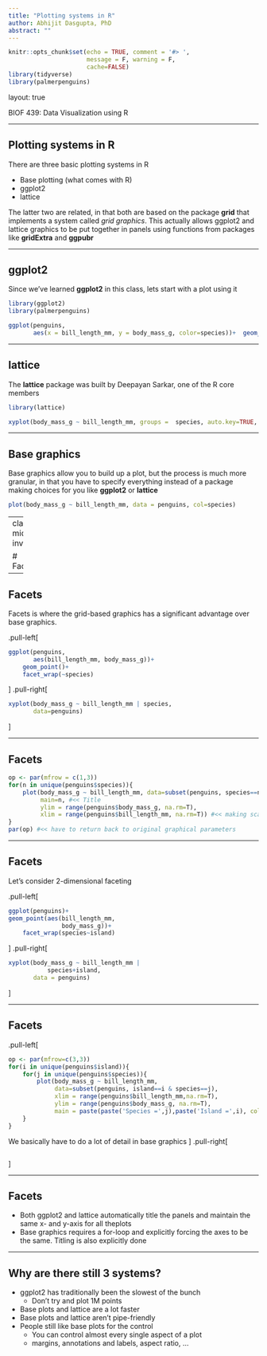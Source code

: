 ```yaml
---
title: "Plotting systems in R"
author: Abhijit Dasgupta, PhD
abstract: ""
---
```


```r
knitr::opts_chunk$set(echo = TRUE, comment = '#> ', 
                      message = F, warning = F,
                      cache=FALSE)
library(tidyverse)
library(palmerpenguins)
```

layout: true

<div class="my-header">
<span>BIOF 439: Data Visualization using R</span></div>
</div>

---

## Plotting systems in R

There are three basic plotting systems in R

+ Base plotting (what comes with R)
+ ggplot2
+ lattice

The latter two are related, in that both are based on the package **grid** that implements a system called
_grid graphics_. This actually allows ggplot2 and lattice graphics to be put together in panels using 
functions from packages like **gridExtra** and **ggpubr**

---

## ggplot2

Since we've learned **ggplot2** in this class, lets start with a plot using it

```r
library(ggplot2)
library(palmerpenguins)

ggplot(penguins,
       aes(x = bill_length_mm, y = body_mass_g, color=species))+  geom_point()
```

---

## lattice

The **lattice** package was built by Deepayan Sarkar, one of the R core members

```r
library(lattice)

xyplot(body_mass_g ~ bill_length_mm, groups =  species, auto.key=TRUE, data=penguins)
```

---

## Base graphics

Base graphics allow you to build up a plot, but the process is much more granular, in that you 
have to specify everything instead of a package making choices for you like **ggplot2** or **lattice**

```r
plot(body_mass_g ~ bill_length_mm, data = penguins, col=species)
```

---
class: middle, inverse

# Facets

---

## Facets

Facets is where the grid-based graphics has a significant advantage over base graphics.

.pull-left[
```r
ggplot(penguins,
       aes(bill_length_mm, body_mass_g))+
    geom_point()+
    facet_wrap(~species)
```
]
.pull-right[
```r
xyplot(body_mass_g ~ bill_length_mm | species,
       data=penguins)
```
]

---

## Facets

```r
op <- par(mfrow = c(1,3))
for(n in unique(penguins$species)){
    plot(body_mass_g ~ bill_length_mm, data=subset(penguins, species==n),
         main=n, #<< Title
         ylim = range(penguins$body_mass_g, na.rm=T),
         xlim = range(penguins$bill_length_mm, na.rm=T)) #<< making scales the same
}
par(op) #<< have to return back to original graphical parameters    
```

---

## Facets

Let's consider 2-dimensional faceting

.pull-left[
```r
ggplot(penguins)+
geom_point(aes(bill_length_mm,
               body_mass_g))+
    facet_wrap(species~island)
```
]
.pull-right[
```r
xyplot(body_mass_g ~ bill_length_mm |
           species+island,
       data = penguins)
```
]

---

## Facets

.pull-left[
```r
op <- par(mfrow=c(3,3))
for(i in unique(penguins$island)){
    for(j in unique(penguins$species)){
        plot(body_mass_g ~ bill_length_mm,
             data=subset(penguins, island==i & species==j),
             xlim = range(penguins$bill_length_mm,na.rm=T),
             ylim = range(penguins$body_mass_g, na.rm=T),
             main = paste(paste('Species =',j),paste('Island =',i), collapse='\n'))
    }
}
```

We basically have to do a lot of detail in base graphics
]
.pull-right[
```r

```
]

---

## Facets

+ Both ggplot2 and lattice automatically title the panels and maintain the same x- and y-axis for all theplots
- Base graphics requires a for-loop and explicitly forcing the axes to be the same. Titling is also explicitly done


---

## Why are there still 3 systems?

+ ggplot2 has traditionally been the slowest of the bunch
    + Don't try and plot 1M points
+ Base plots and lattice are a lot faster
+ Base plots and lattice aren't pipe-friendly
+ People still like base plots for the control
    + You can control almost every single aspect of a plot
    + margins, annotations and labels, aspect ratio, ...
